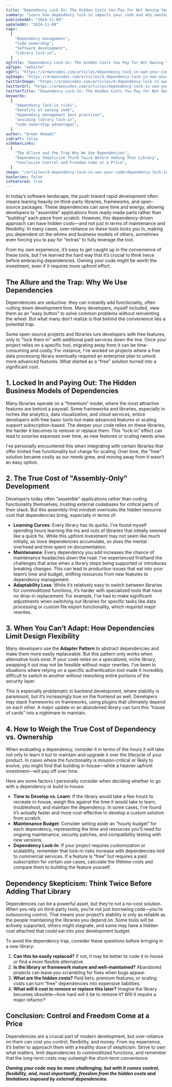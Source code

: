 ```yaml
---
title: "Dependency Lock-In: The Hidden Costs You Pay for Not Owning Your Code"
summary: "Learn how dependency lock-in impacts your code and why owning your code is essential for control and flexibility in software development."
publishedAt: "2024-11-09"
updatedAt: "2024-11-09"
tags:
  [
    "Dependency management",
    "Code ownership",
    "Software development",
    "Library lock-in",
  ]
ogTitle: "Dependency Lock-In: The Hidden Costs You Pay for Not Owning Your Code"
ogType: "website"
ogUrl: "https://armancodes.com/articles/dependency-lock-in-own-your-code"
ogImage: "https://armancodes.com/articles/4-dependency-lock-in-own-your-code/dependency-lock-in-own-your-code.jpg"
twitterImage: "https://armancodes.com/articles/4-dependency-lock-in-own-your-code/dependency-lock-in-own-your-code.jpg"
twitterUrl: "https://armancodes.com/articles/dependency-lock-in-own-your-code"
twitterTitle: "Dependency Lock-In: The Hidden Costs You Pay for Not Owning Your Code"
keywords:
  [
    "dependency lock-in risks",
    "benefits of owning code",
    "dependency management best practices",
    "avoiding library lock-in",
    "code ownership advantages",
  ]
author: "Arman Ahmadi"
isDraft: false
sidebarLinks:
  [
    "The Allure and the Trap Why We Use Dependencies",
    "Dependency Skepticism Think Twice Before Adding That Library",
    "Conclusion Control and Freedom Come at a Price",
  ]
image: "/articles/4-dependency-lock-in-own-your-code/dependency-lock-in-own-your-code.jpg"
hasSeries: false
isFeatured: true
---
```


In today’s software landscape, the push toward rapid development often means leaning heavily on third-party libraries, frameworks, and open-source packages. These dependencies can save time and energy, allowing developers to "assemble" applications from ready-made parts rather than "building" each piece from scratch. However, this dependency-driven approach can have hidden costs—and not just in terms of maintenance and flexibility. In many cases, over-reliance on these tools locks you in, making you dependent on the whims and business models of others, sometimes even forcing you to pay for “extras” to fully leverage the tool.

From my own experience, it’s easy to get caught up in the convenience of these tools, but I’ve learned the hard way that it’s crucial to think twice before embracing dependencies. Owning your code might be worth the investment, even if it requires more upfront effort.

## The Allure and the Trap: Why We Use Dependencies

Dependencies are seductive: they can instantly add functionality, often cutting down development time. Many developers, myself included, view them as an "easy button" to solve common problems without reinventing the wheel. But what many don’t realize is that behind the convenience lies a potential trap.

Some open-source projects and libraries lure developers with free features, only to "lock them in" with additional paid services down the line. Once your project relies on a specific tool, migrating away from it can be time-consuming and costly. For instance, I’ve worked on projects where a free data processing library eventually required an enterprise plan to unlock more advanced features. What started as a “free” solution turned into a significant cost.

## 1. Locked In and Paying Out: The Hidden Business Models of Dependencies

Many libraries operate on a “freemium” model, where the most attractive features are behind a paywall. Some frameworks and libraries, especially in niches like analytics, data visualization, and cloud services, entice developers with free basic tools but make advanced features or scaling support subscription-based. The deeper your code relies on these libraries, the harder it becomes to remove or replace them. This “lock-in” effect can lead to surprise expenses over time, as new features or scaling needs arise.

I’ve personally encountered this when integrating with certain libraries that offer limited free functionality but charge for scaling. Over time, the "free" solution became costly as our needs grew, and moving away from it wasn’t an easy option.

## 2. The True Cost of "Assembly-Only" Development

Developers today often “assemble” applications rather than coding functionality themselves, trusting external codebases for critical parts of their stack. But this assembly-first mindset overlooks the hidden resource cost that dependencies bring, especially in terms of:

- **Learning Curves**: Every library has its quirks. I’ve found myself spending hours learning the ins and outs of libraries that initially seemed like a quick fix. While this upfront investment may not seem like much initially, as more dependencies accumulate, so does the mental overhead and time spent on documentation.
- **Maintenance**: Every dependency you add increases the chance of maintenance headaches down the road. I’ve experienced firsthand the challenges that arise when a library stops being supported or introduces breaking changes. This can lead to production issues that eat into your team’s time and budget, shifting resources from new features to dependency management.
- **Adaptability Loss**: While it’s relatively easy to switch between libraries for commoditized functions, it’s harder with specialized tools that have no drop-in replacement. For example, I’ve had to make significant adjustments when switching out libraries for specific tasks like data processing or custom file export functionality, which required major rewrites.

## 3. When You Can’t Adapt: How Dependencies Limit Design Flexibility

Many developers use the **Adapter Pattern** to abstract dependencies and make them more easily replaceable. But this pattern only works when alternative tools exist. If your code relies on a specialized, niche library, swapping it out may not be feasible without major rewrites. I’ve been in situations where relying on a specific authentication tool made it incredibly difficult to switch to another without reworking entire portions of the security layer.

This is especially problematic in backend development, where stability is paramount, but it’s increasingly true on the frontend as well. Developers may stack frameworks on frameworks, using plugins that ultimately depend on each other. A major update or an abandoned library can turn this “house of cards” into a nightmare to maintain.

## 4. How to Weigh the True Cost of Dependency vs. Ownership

When evaluating a dependency, consider it in terms of the hours it will take not only to learn it but to maintain and upgrade it over the lifecycle of your product. In cases where the functionality is mission-critical or likely to evolve, you might find that building in-house—while a heavier upfront investment—will pay off over time.

Here are some factors I personally consider when deciding whether to go with a dependency or build in-house:

- **Time to Develop vs. Learn**: If the library would take a few hours to recreate in-house, weigh this against the time it would take to learn, troubleshoot, and maintain the dependency. In some cases, I’ve found it’s actually faster and more cost-effective to develop a custom solution from scratch.
- **Maintenance Budget**: Consider setting aside an “hourly budget” for each dependency, representing the time and resources you’ll need for ongoing maintenance, security patches, and compatibility testing with new versions.
- **Dependency Lock-In**: If your project requires customization or scalability, remember that lock-in risks increase with dependencies tied to commercial services. If a feature is “free” but requires a paid subscription for certain use cases, calculate the lifetime costs and compare them to building the feature yourself.

## Dependency Skepticism: Think Twice Before Adding That Library

Dependencies can be a powerful asset, but they’re not a no-cost solution. When you rely on third-party tools, you’re not just borrowing code—you’re outsourcing control. That means your project’s stability is only as reliable as the people maintaining the libraries you depend on. Some tools will be actively supported, others might stagnate, and some may have a hidden cost attached that could eat into your development budget.

To avoid the dependency trap, consider these questions before bringing in a new library:

1. **Can this be easily replaced?** If not, it may be better to code it in-house or find a more flexible alternative.
2. **Is the library or framework mature and well-maintained?** Abandoned projects can leave you scrambling for fixes when bugs appear.
3. **What are the hidden costs?** Paid tiers, premium features, or scaling costs can turn “free” dependencies into expensive liabilities.
4. **What will it cost to remove or replace this later?** Imagine the library becomes obsolete—how hard will it be to remove it? Will it require a major refactor?

## Conclusion: Control and Freedom Come at a Price

Dependencies are a crucial part of modern development, but over-reliance on them can cost you control, flexibility, and money. From my experience, it’s better to approach them with a healthy dose of skepticism. Strive to own what matters, limit dependencies to commoditized functions, and remember that the long-term costs may outweigh the short-term convenience.

**_Owning your code may be more challenging, but with it comes control, flexibility, and, most importantly, freedom from the hidden costs and limitations imposed by external dependencies._**
